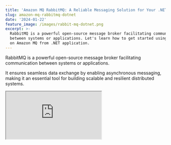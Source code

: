 ```yaml
---
title: 'Amazon MQ RabbitMQ: A Reliable Messaging Solution for Your .NET Projects'
slug: amazon-mq-rabbitmq-dotnet
date: '2024-01-22'
feature_image: /images/rabbit-mq-dotnet.png
excerpt: >-
  RabbitMQ is a powerful open-source message broker facilitating communication
  between systems or applications. Let's learn how to get started using RabbitMQ
  on Amazon MQ from .NET application.
---
```

RabbitMQ is a powerful open-source message broker facilitating communication between systems or applications.

It ensures seamless data exchange by enabling asynchronous messaging, making it an essential tool for building scalable and resilient distributed systems.

<iframe src="https://www.youtube.com/embed/4DDAGsXrNAQ?feature=oembed" />

In this post, we will learn how to set up RabbitMQ and start using it from a .NET application to send and receive messages.

_This article is sponsored by AWS and is part of my_ [_RabbitMQ Series_](/blog/tag/rabbitmq/)_._

## Setting Up RabbitMQ

RabbitMQ can be hosted through self-hosted deployments, major cloud providers, containerization with Docker and Kubernetes, managed RabbitMQ providers, etc, offering a wide range of options from complete control to fully managed solutions.

For this post, I will use Amazon MQ, a managed message broker service that supports ActiveMQ and RabbitMQ engine types.

However, you can use [one of the various options that RabbitMQ provides](https://www.rabbitmq.com/download.html) to host your instance, including a local Docker instance.

### Creating RabbitMQ broker on Amazon MQ

[Amazon MQ](https://docs.aws.amazon.com/amazon-mq/latest/developer-guide/welcome.html) is a fully managed message broker service on AWS that supports popular messaging protocols, providing compatibility, reliability, scalability, and security for distributed applications.

Amazon MQ supports Apache ActiveMQ and RabbitMQ engine types.

To create a RabbitMQ message broker, navigate to Amazon MQ in the AWS Console.

Create a new broker and choose RabbitMQ as the broker engine type, as shown below.

![Create a new Amazon MQ broker using the RabbitMQ broker type.](/images/image-1.png)

Create a new Amazon MQ broker using the RabbitMQ broker type.

It then prompts you to choose the deployment mode.

-   **Single-instance broker** → one broker in one Availability Zone, mainly used for development and testing.
-   **Cluster deployment** → logical grouping of three RabbitMQ broker nodes behind a Network Load Balancer, each sharing users, queues, and a distributed state across multiple Availability Zones

![Choose the deployment mode for Amazon MQ Rabbit broker instance - choose between single instance and cluster.](/images/image-2.png)

Choose the deployment mode for Amazon MQ Rabbit broker instance - choose between single instance and cluster.

For purposes of this blog post, I am using a Single instance. However, choose Cluster deployment if you are setting up a production workload.

Once done you can configure the broker name, the instance type, username/password and other advanced configuration required.

![Configure RabbitMQ setting in Amazon MQ.](/images/image-3.png)

Configure RabbitMQ setting in Amazon MQ.

Review and create the RabbitMQ broker instance.

![RabbitMQ broker instance up and running and the details as from the AWS console.](/images/image-5.png)

RabbitMQ broker instance up and running and the details as from the AWS console.

## Creating .NET Application To Send/Receive Messages From RabbitMQ

RabbitMQ is a message broker.

This means you would typically have a sender/producer and a receiver/consumer when building applications on it. The sender sends messages, and the receiver receives and processes them.

To start using the RabbitMQ broker instance set up above, let's first create two console applications - Send and Receive.

To connect and send/receive messages from RabbitMQ, we will use a NuGet package - [RabbitMQ.Client](https://www.nuget.org/packages/RabbitMQ.Client).

Below is a Powershell script to create the Send and Receive .NET console applications and add the required NuGet packages.

It creates a solution file, creates a Send console app with the start-up file as `Send.cs` , adds the NuGet package. It also creates a Receive console app with the start-up file `Receive.cs` and the required packages.

```powershell
# Step 1: Create a new .NET solution
dotnet new sln -n rabbitmq-hello-world

# Step 2: Create the 'Send' console application
dotnet new console -n Send
dotnet add Send/Send.csproj package RabbitMQ.Client
dotnet sln rabbitmq-hello-world.sln add Send/Send.csproj
mv Send/Program.cs Send/Send.cs

# Step 3: Create the 'Receive' console application
dotnet new console -n Receive
dotnet add Receive/Receive.csproj package RabbitMQ.Client
dotnet sln rabbitmq-hello-world.sln add Receive/Receive.csproj
mv Receive/Program.cs Receive/Receive.cs
```

## Core Connection Concepts With RabbitMQ

The two core concepts that you need to know in terms of connecting with RabbitMQ are

-   **Connection:** This represents the TCP connection between your application and the RabbitMQ broker.
-   **Channels:** A virtual connection within a connection**.** Used for specific tasks like publishing, consuming, and declaring queues and exchanges. Channels help organize and optimize communication between your application and the broker.

Since it's undesirable to have multiple TCP connections open at the same time from our applications to RabbitMQ, we can create one Connection and then use Channels to open lightweight connections with the broker.

Channels in RabbitMQ support efficient multiplexing, isolation, resource management, concurrency, and performance optimization while still sharing the same underlying TCP connection.

## Connecting .NET Application with RabbitMQ

To connect to RabbitMQ, let's use the `ConnectionFactory` from the `RabbitMQ.Client` NuGet package to create a new TCP Connection.

```csharp
var factory = new ConnectionFactory
{
    Uri = new Uri("amqps:/b-71e1955a-1942-47e2-9e49-xxxxxxxxxxxx.mq.ap-southeast-2.amazonaws.com"),
    Port = 5671,
    UserName = "<USERNAME FROM CONFIGURATION FILE>",
    Password = "<PASSWORD FROM CONFIGURATION FILE>"
};
using var connection = factory.CreateConnection();
using var channel = connection.CreateModel();
```

The above code specifies the `Uri` to connect to the RabbitMQ instance in Amazon MQ and specify the username/password we used when configuring the RabbitMQ broker instance.

Using the Connection, it creates a Channel (referred to as Model in .NET speak), using the `CreateModel` function.

The Channel instance can then be used to send or receive messages from the RabbitMQ instance.

### Creating a Queue in RabbitMQ From .NET Application

We first need to create a Queue to send or receive messages from RabbitMQ.

A Queue in RabbitMQ is a named message buffer that temporarily stores messages sent by producers and delivers them to consumers.

```csharp
channel.QueueDeclare(queue: "hello",
    durable: false,
    exclusive: false,
    autoDelete: false,
    arguments: null);
```

The above code uses the `QueueDeclare` function on the channel instance to create a simple queue.

Creating a Queue is an idempotent operation.

It means a new Queue is created only if it does not already exist. So it's safe to have this same code in both our Send/Receive applications since we cannot guarantee which one will run first, and we need the Queue to exist regardless of the order in which they are run.

We can now use this Queue to send/receive messages from our .NET application.

### Sending Messages to RabbitMQ From .NET Application

To send a message to RabbitMQ, we can use the `BasicPublish` method on the channel instance.

Below we get the message text to send from the console and send it as the message body.

```csharp
string? message = null;
do
{
    Console.WriteLine("Enter Message. Press [enter] to exit.");
    message = Console.ReadLine();
    if (!string.IsNullOrEmpty(message))
        SendMessage(message, channel);
} while (!string.IsNullOrEmpty(message));

void SendMessage(string s, IModel channel)
{
    var body = Encoding.UTF8.GetBytes(s);

    channel.BasicPublish(exchange: string.Empty,
        routingKey: "hello",
        basicProperties: null,
        body: body);
    Console.WriteLine($" [x] Sent {s}");
}
```

Note that we specify the `exchange` as empty and `routingKey` as the queue name. This uses the [default exchange](https://www.rabbitmq.com/tutorials/amqp-concepts.html#exchange-default) that's available as part of RabbitMQ.

In a future blog post, we will learn more about Exchanges and the different types.

### Receive Messages From RabbitMQ From .NET Application

With the message published successfully we are now ready to add in our first consumer/receiver for this message.

The `channel` instance provides a `BasicConsumer` method to register a consumer instance to a queue.

```csharp
Console.WriteLine(" [*] Waiting for messages.");

var consumer = new EventingBasicConsumer(channel);
consumer.Received += (model, ea) =>
{
    var body = ea.Body.ToArray();
    var message = Encoding.UTF8.GetString(body);
    Console.WriteLine($" [x] Received {message}");
};
channel.BasicConsume(queue: "hello",
    autoAck: true,
    consumer: consumer);

Console.WriteLine(" Press [enter] to exit.");
Console.ReadLine();
```

The RabbitMQ.Client NuGet package provides a `EventingBasicConsumer` class we can use to handle the message processing.

The above code sets up the `Received` event handler with the function to process the message, in this case, writing the message body to the console.

![Send and Receive applications in action, working with Amazon MQ RabbitMQ.](/images/rabbitmq-hello.gif)

Send and Receive applications in action, working with Amazon MQ RabbitMQ.

`Send >` 'Have a great day 😀'
